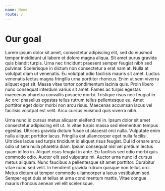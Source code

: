 ```yaml
---
name: Home
route: /
---
```


# Our goal
Lorem ipsum dolor sit amet, consectetur adipiscing elit, sed do eiusmod tempor incididunt ut labore et dolore magna aliqua. Sit amet purus gravida quis blandit turpis. Urna nec tincidunt praesent semper feugiat nibh sed pulvinar. Scelerisque in dictum non consectetur a erat nam at. Nulla at volutpat diam ut venenatis. Eu volutpat odio facilisis mauris sit amet. Luctus venenatis lectus magna fringilla urna porttitor rhoncus. Enim ut sem viverra aliquet eget sit. Massa vitae tortor condimentum lacinia quis. Proin libero nunc consequat interdum varius sit amet. Fames ac turpis egestas maecenas pharetra convallis posuere morbi. Tristique risus nec feugiat in. Ac orci phasellus egestas tellus rutrum tellus pellentesque eu. Amet porttitor eget dolor morbi non arcu risus. Maecenas accumsan lacus vel facilisis volutpat est velit. Arcu cursus euismod quis viverra nibh.

Urna nunc id cursus metus aliquam eleifend mi in. Ipsum dolor sit amet consectetur adipiscing elit ut. In vitae turpis massa sed elementum tempus egestas. Ultrices gravida dictum fusce ut placerat orci nulla. Vulputate enim nulla aliquet porttitor lacus. Fringilla est ullamcorper eget nulla facilisi. Ultricies lacus sed turpis tincidunt id aliquet risus feugiat. Dui id ornare arcu odio ut sem nulla pharetra diam. Ipsum consequat nisl vel pretium lectus quam id leo in. Aliquet risus feugiat in ante. Eu facilisis sed odio morbi quis commodo odio. Auctor elit sed vulputate mi. Auctor urna nunc id cursus metus aliquam. Nunc faucibus a pellentesque sit amet porttitor. Curabitur vitae nunc sed velit. In hendrerit gravida rutrum quisque non tellus orci. Metus dictum at tempor commodo ullamcorper a lacus vestibulum sed. Semper eget duis at tellus at urna condimentum mattis. Vitae congue mauris rhoncus aenean vel elit scelerisque.